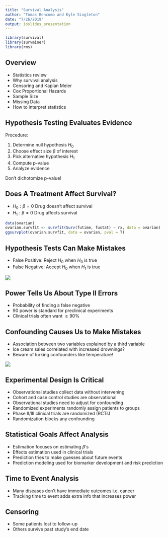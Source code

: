 ```yaml
---
title: "Survival Analysis"
author: "Tomas Bencomo and Kyle Singleton"
date: "7/26/2019"
output: ioslides_presentation
---
```


```r
library(survival)
library(survminer)
library(rms)
```


## Overview

- Statistics review
- Why survival analysis
- Censoring and Kaplan Meier
- Cox Proportional Hazards
- Sample Size
- Missing Data
- How to interpret statistics

## Hypothesis Testing Evaluates Evidence

Procedure:

1. Determine null hypothesis $H_0$
2. Choose effect size $\beta$ of interest
3. Pick alternative hypothesis $H_1$
4. Compute p-value
5. Analyze evidence

Don't dichotomize p-value!


## Does A Treatment Affect Survival?

- $H_0: \beta = 0$ Drug doesn't affect survival
- $H_1: \beta \neq 0$ Drug affects survival

```r
data(ovarian)
ovarian.survfit <- survfit(Surv(futime, fustat) ~ rx, data = ovarian)
ggsurvplot(ovarian.survfit, data = ovarian, pval = T)
```

## Hypothesis Tests Can Make Mistakes

- False Positive: Reject $H_0$ when $H_0$ is true
- False Negative: Accept $H_0$ when $H_1$ is true

![](error_types.jpg)


## Power Tells Us About Type II Errors

- Probability of finding a false negative
- $90%$ power is standard for preclinical experiments
- Clinical trials often want $\geq 90\%$

## Confounding Causes Us to Make Mistakes

- Association between two variables explained by a third variable
- Ice cream sales correlated with increased drownings?
- Beware of lurking confounders like temperature!

![](confounding.png)

## Experimental Design Is Critical

- Observational studies collect data without intervening
- Cohort and case control studies are observational
- Observational studies need to adjust for confounding
- Randomized experiments randomly assign patients to groups
- Phase II/III clinical trials are randomized (RCTs)
- Randomization blocks any confounding

## Statistical Goals Affect Analysis

- Estimation focuses on estimating $\beta$'s
- Effects estimation used in clinical trials
- Prediction tries to make guesses about future events
- Prediction modeling used for biomarker development and risk prediction

## Time to Event Analysis

- Many diseases don't have immediate outcomes i.e. cancer
- Tracking time to event adds extra info that increases power

## Censoring

- Some patients lost to follow-up
- Others survive past study's end date
